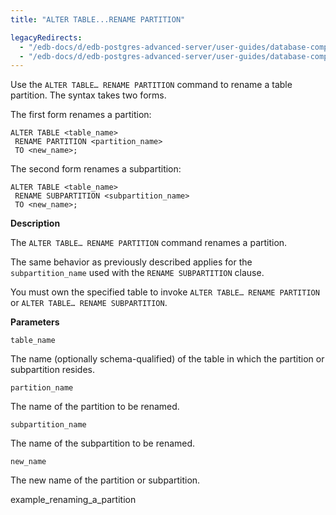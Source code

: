 ```yaml
---
title: "ALTER TABLE...RENAME PARTITION"

legacyRedirects:
  - "/edb-docs/d/edb-postgres-advanced-server/user-guides/database-compatibility-table-partitioning-guide/13/alter_table_rename_partition.html"
  - "/edb-docs/d/edb-postgres-advanced-server/user-guides/database-compatibility-table-partitioning-guide/latest/alter_table_rename_partition.html"
---
```


<div id="alter_table_rename_partition" class="registered_link"></div>

Use the `ALTER TABLE… RENAME PARTITION` command to rename a table partition. The syntax takes two forms.

The first form renames a partition:

```text
ALTER TABLE <table_name>
 RENAME PARTITION <partition_name>
 TO <new_name>;
```

The second form renames a subpartition:

```text
ALTER TABLE <table_name>
 RENAME SUBPARTITION <subpartition_name>
 TO <new_name>;
```

**Description**

The `ALTER TABLE… RENAME PARTITION` command renames a partition.

The same behavior as previously described applies for the `subpartition_name` used with the `RENAME SUBPARTITION` clause.

You must own the specified table to invoke `ALTER TABLE… RENAME PARTITION` or `ALTER TABLE… RENAME SUBPARTITION`.

**Parameters**

`table_name`

 The name (optionally schema-qualified) of the table in which the partition or subpartition resides.

`partition_name`

 The name of the partition to be renamed.

`subpartition_name`

 The name of the subpartition to be renamed.

`new_name`

 The new name of the partition or subpartition.

<div class="toctree" maxdepth="3">

example_renaming_a_partition

</div>
